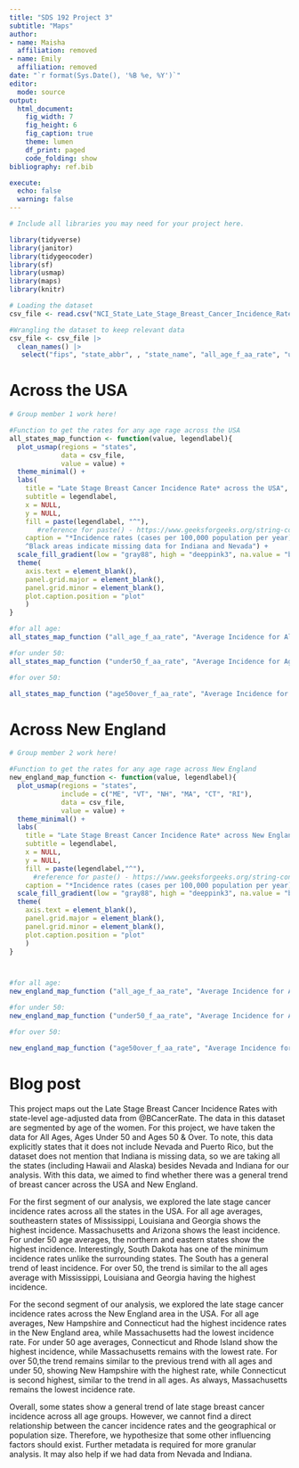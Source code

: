 ```yaml
---
title: "SDS 192 Project 3"
subtitle: "Maps"
author: 
- name: Maisha
  affiliation: removed
- name: Emily
  affiliation: removed
date: "`r format(Sys.Date(), '%B %e, %Y')`"
editor: 
  mode: source
output: 
  html_document:
    fig_width: 7
    fig_height: 6
    fig_caption: true
    theme: lumen
    df_print: paged
    code_folding: show
bibliography: ref.bib 

execute:
  echo: false
  warning: false
---
```


```r
# Include all libraries you may need for your project here. 

library(tidyverse)
library(janitor)
library(tidygeocoder)
library(sf)
library(usmap)
library(maps)
library(knitr)
```

```r
# Loading the dataset
csv_file <- read.csv("NCI_State_Late_Stage_Breast_Cancer_Incidence_Rates.csv")

```

```r
#Wrangling the dataset to keep relevant data
csv_file <- csv_file |> 
  clean_names() |>
   select("fips", "state_abbr", , "state_name", "all_age_f_aa_rate", "under50_f_aa_rate", "age50over_f_aa_rate", "shape_area", "shape_length")
```

# Across the USA

```r
# Group member 1 work here!

#Function to get the rates for any age rage across the USA
all_states_map_function <- function(value, legendlabel){
  plot_usmap(regions = "states",
             data = csv_file, 
             value = value) +
  theme_minimal() +
  labs(
    title = "Late Stage Breast Cancer Incidence Rate* across the USA", 
    subtitle = legendlabel,
    x = NULL, 
    y = NULL,
    fill = paste(legendlabel, "^"),
       #reference for paste() - https://www.geeksforgeeks.org/string-concatenation-in-r-programming/
    caption = "*Incidence rates (cases per 100,000 population per year) are age-adjusted
    ^Black areas indicate missing data for Indiana and Nevada") +
  scale_fill_gradient(low = "gray88", high = "deeppink3", na.value = "black") + 
  theme(
    axis.text = element_blank(),
    panel.grid.major = element_blank(), 
    panel.grid.minor = element_blank(),
    plot.caption.position = "plot"
    )
}

#for all age:
all_states_map_function ("all_age_f_aa_rate", "Average Incidence for All Age")

#for under 50:
all_states_map_function ("under50_f_aa_rate", "Average Incidence for Ages Under 50")

#for over 50:

all_states_map_function ("age50over_f_aa_rate", "Average Incidence for Ages Over 50")
```


# Across New England

```r
# Group member 2 work here!

#Function to get the rates for any age rage across New England
new_england_map_function <- function(value, legendlabel){
  plot_usmap(regions = "states",
             include = c("ME", "VT", "NH", "MA", "CT", "RI"),
             data = csv_file, 
             value = value) +
  theme_minimal() +
  labs(
    title = "Late Stage Breast Cancer Incidence Rate* across New England", 
    subtitle = legendlabel,
    x = NULL, 
    y = NULL,
    fill = paste(legendlabel,"^"),
      #reference for paste() - https://www.geeksforgeeks.org/string-concatenation-in-r-programming/
    caption = "*Incidence rates (cases per 100,000 population per year) are age-adjusted") +
  scale_fill_gradient(low = "gray88", high = "deeppink3", na.value = "black") + 
  theme(
    axis.text = element_blank(),
    panel.grid.major = element_blank(), 
    panel.grid.minor = element_blank(),
    plot.caption.position = "plot"
    )
}



#for all age:
new_england_map_function ("all_age_f_aa_rate", "Average Incidence for All Age")

#for under 50:
new_england_map_function ("under50_f_aa_rate", "Average Incidence for Ages Under 50")

#for over 50:

new_england_map_function ("age50over_f_aa_rate", "Average Incidence for Ages Over 50")

```



# Blog post

This project maps out the Late Stage Breast Cancer Incidence Rates with state-level age-adjusted data from @BCancerRate. The data in this dataset are segmented by age of the women. For this project, we have taken the data for All Ages, Ages Under 50 and Ages 50 & Over. To note, this data explicitly states that it does not include Nevada and Puerto Rico, but the dataset does not mention that Indiana is missing data, so we are taking all the states (including Hawaii and Alaska) besides Nevada and Indiana for our analysis.
With this data, we aimed to find whether there was a general trend of breast cancer across the USA and New England.

For the first segment of our analysis, we explored the late stage cancer incidence rates across all the states in the USA. 
For all age averages, southeastern states of Mississippi, Louisiana and Georgia shows the highest incidence. Massachusetts and Arizona shows the least incidence. 
For under 50 age averages, the northern and eastern states show the highest incidence. Interestingly, South Dakota has one of the minimum incidence rates unlike the surrounding states. The South has a general trend of least incidence.
For over 50, the trend is similar to the all ages average with Mississippi, Louisiana and Georgia having the highest incidence.

For the second segment of our analysis, we explored the late stage cancer incidence rates across the New England area in the USA.
For all age averages, New Hampshire and Connecticut had the highest incidence rates in the New England area, while Massachusetts had the lowest incidence rate.
For under 50 age averages, Connecticut and Rhode Island show the highest incidence, while Massachusetts remains with the lowest rate.
For over 50,the trend remains similar to the previous trend with all ages and under 50, showing New Hampshire with the highest rate, while Connecticut is second highest, similar to the trend in all ages. As always, Massachusetts remains the lowest incidence rate.

Overall, some states show a general trend of late stage breast cancer incidence across all age groups. However, we cannot find a direct relationship between the cancer incidence rates and the geographical or population size. Therefore, we hypothesize that some other influencing factors should exist. Further metadata is required for more granular analysis. It may also help if we had data from Nevada and Indiana.